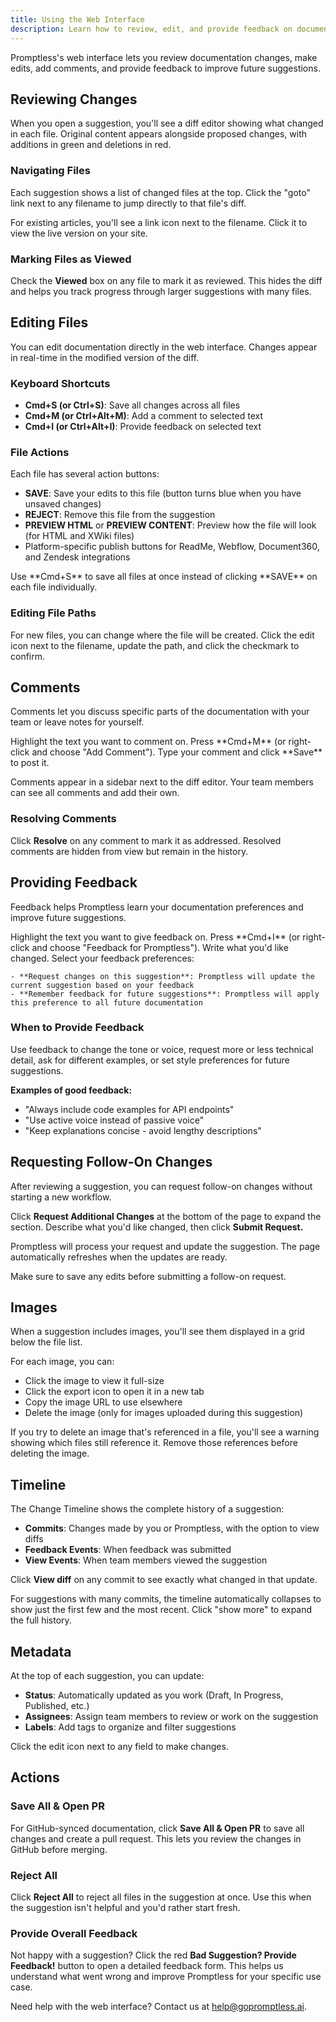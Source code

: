 ```yaml
---
title: Using the Web Interface
description: Learn how to review, edit, and provide feedback on documentation suggestions through Promptless's web interface
---
```


Promptless's web interface lets you review documentation changes, make edits, add comments, and provide feedback to improve future suggestions.

## Reviewing Changes

When you open a suggestion, you'll see a diff editor showing what changed in each file. Original content appears alongside proposed changes, with additions in green and deletions in red.

### Navigating Files

Each suggestion shows a list of changed files at the top. Click the "goto" link next to any filename to jump directly to that file's diff.

For existing articles, you'll see a link icon next to the filename. Click it to view the live version on your site.

### Marking Files as Viewed

Check the **Viewed** box on any file to mark it as reviewed. This hides the diff and helps you track progress through larger suggestions with many files.

## Editing Files

You can edit documentation directly in the web interface. Changes appear in real-time in the modified version of the diff.

### Keyboard Shortcuts

- **Cmd+S (or Ctrl+S)**: Save all changes across all files
- **Cmd+M (or Ctrl+Alt+M)**: Add a comment to selected text
- **Cmd+I (or Ctrl+Alt+I)**: Provide feedback on selected text

### File Actions

Each file has several action buttons:

- **SAVE**: Save your edits to this file (button turns blue when you have unsaved changes)
- **REJECT**: Remove this file from the suggestion
- **PREVIEW HTML** or **PREVIEW CONTENT**: Preview how the file will look (for HTML and XWiki files)
- Platform-specific publish buttons for ReadMe, Webflow, Document360, and Zendesk integrations

<Tip>
Use **Cmd+S** to save all files at once instead of clicking **SAVE** on each file individually.
</Tip>

### Editing File Paths

For new files, you can change where the file will be created. Click the edit icon next to the filename, update the path, and click the checkmark to confirm.

## Comments

Comments let you discuss specific parts of the documentation with your team or leave notes for yourself.

<Steps>
  <Step title="Select Text">
    Highlight the text you want to comment on.
  </Step>

  <Step title="Add Comment">
    Press **Cmd+M** (or right-click and choose "Add Comment").
  </Step>

  <Step title="Write and Save">
    Type your comment and click **Save** to post it.
  </Step>
</Steps>

Comments appear in a sidebar next to the diff editor. Your team members can see all comments and add their own.

### Resolving Comments

Click **Resolve** on any comment to mark it as addressed. Resolved comments are hidden from view but remain in the history.

## Providing Feedback

Feedback helps Promptless learn your documentation preferences and improve future suggestions.

<Steps>
  <Step title="Select Text">
    Highlight the text you want to give feedback on.
  </Step>

  <Step title="Open Feedback">
    Press **Cmd+I** (or right-click and choose "Feedback for Promptless").
  </Step>

  <Step title="Describe Changes">
    Write what you'd like changed.
  </Step>

  <Step title="Choose Options">
    Select your feedback preferences:
    
    - **Request changes on this suggestion**: Promptless will update the current suggestion based on your feedback
    - **Remember feedback for future suggestions**: Promptless will apply this preference to all future documentation
  </Step>
</Steps>

### When to Provide Feedback

Use feedback to change the tone or voice, request more or less technical detail, ask for different examples, or set style preferences for future suggestions.

**Examples of good feedback:**

- "Always include code examples for API endpoints"
- "Use active voice instead of passive voice"
- "Keep explanations concise - avoid lengthy descriptions"

## Requesting Follow-On Changes

After reviewing a suggestion, you can request follow-on changes without starting a new workflow.

Click **Request Additional Changes** at the bottom of the page to expand the section. Describe what you'd like changed, then click **Submit Request.**

Promptless will process your request and update the suggestion. The page automatically refreshes when the updates are ready.

<Note>
Make sure to save any edits before submitting a follow-on request.
</Note>

## Images

When a suggestion includes images, you'll see them displayed in a grid below the file list.

For each image, you can:

- Click the image to view it full-size
- Click the export icon to open it in a new tab
- Copy the image URL to use elsewhere
- Delete the image (only for images uploaded during this suggestion)

<Note>
If you try to delete an image that's referenced in a file, you'll see a warning showing which files still reference it. Remove those references before deleting the image.
</Note>

## Timeline

The Change Timeline shows the complete history of a suggestion:

- **Commits**: Changes made by you or Promptless, with the option to view diffs
- **Feedback Events**: When feedback was submitted
- **View Events**: When team members viewed the suggestion

Click **View diff** on any commit to see exactly what changed in that update.

For suggestions with many commits, the timeline automatically collapses to show just the first few and the most recent. Click "show more" to expand the full history.

## Metadata

At the top of each suggestion, you can update:

- **Status**: Automatically updated as you work (Draft, In Progress, Published, etc.)
- **Assignees**: Assign team members to review or work on the suggestion
- **Labels**: Add tags to organize and filter suggestions

Click the edit icon next to any field to make changes.

## Actions

### Save All & Open PR

For GitHub-synced documentation, click **Save All & Open PR** to save all changes and create a pull request. This lets you review the changes in GitHub before merging.

### Reject All

Click **Reject All** to reject all files in the suggestion at once. Use this when the suggestion isn't helpful and you'd rather start fresh.

### Provide Overall Feedback

Not happy with a suggestion? Click the red **Bad Suggestion? Provide Feedback!** button to open a detailed feedback form. This helps us understand what went wrong and improve Promptless for your specific use case.

Need help with the web interface? Contact us at [help@gopromptless.ai](mailto:help@gopromptless.ai).

